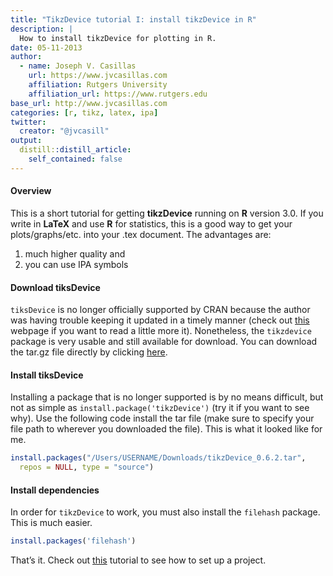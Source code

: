 ```yaml
---
title: "TikzDevice tutorial I: install tikzDevice in R"
description: |
  How to install tikzDevice for plotting in R. 
date: 05-11-2013
author:
  - name: Joseph V. Casillas 
    url: https://www.jvcasillas.com
    affiliation: Rutgers University
    affiliation_url: https://www.rutgers.edu
base_url: http://www.jvcasillas.com
categories: [r, tikz, latex, ipa]
twitter:
  creator: "@jvcasill"
output:
  distill::distill_article:
    self_contained: false
---
```


#### Overview

This is a short tutorial for getting **tikzDevice** running on **R** version 3.0. If you write in **LaTeX** and use **R** for statistics, this is a good way to get your plots/graphs/etc. into your .tex document. 
The advantages are:

1. much higher quality and
2. you can use IPA symbols

#### Download tiksDevice

`tiksDevice` is no longer officially supported by CRAN because the author was having trouble keeping it updated in a timely manner (check out [this][why] webpage if you want to read a little more it). 
Nonetheless, the `tikzdevice` package is very usable and still available for download. 
You can download the tar.gz file directly by clicking [here][download].

#### Install tiksDevice

Installing a package that is no longer supported is by no means difficult, but not as simple as `install.package('tikzDevice')` (try it if you want to see why). 
Use the following code install the tar file (make sure to specify your file path to wherever you downloaded the file). 
This is what it looked like for me.

```r
install.packages("/Users/USERNAME/Downloads/tikzDevice_0.6.2.tar", 
  repos = NULL, type = "source")
```

#### Install dependencies

In order for `tikzDevice` to work, you must also install the `filehash` package. 
This is much easier.

```r
install.packages('filehash')
```

That's it. 
Check out [this][tikz-latex] tutorial to see how to set up a project.

[why]: http://cran.r-project.org/web/packages/tikzDevice/index.html
[download]: http://cran.r-project.org/src/contrib/Archive/tikzDevice/tikzDevice_0.6.2.tar.gz
[tikz-latex]: /blog/2013-05-17_tikz_-_projects/index.html

